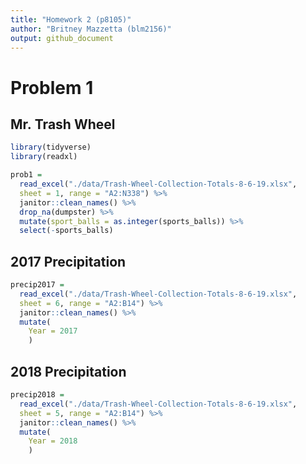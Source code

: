```yaml
---
title: "Homework 2 (p8105)"
author: "Britney Mazzetta (blm2156)"
output: github_document
---
```


# Problem 1

## Mr. Trash Wheel
```r
library(tidyverse)
library(readxl)

prob1 = 
  read_excel("./data/Trash-Wheel-Collection-Totals-8-6-19.xlsx", 
  sheet = 1, range = "A2:N338") %>%
  janitor::clean_names() %>%
  drop_na(dumpster) %>%
  mutate(sport_balls = as.integer(sports_balls)) %>%
  select(-sports_balls)

```

## 2017 Precipitation
```r
precip2017 = 
  read_excel("./data/Trash-Wheel-Collection-Totals-8-6-19.xlsx", 
  sheet = 6, range = "A2:B14") %>%
  janitor::clean_names() %>%
  mutate(
    Year = 2017
    )
```

## 2018 Precipitation
```r
precip2018 = 
  read_excel("./data/Trash-Wheel-Collection-Totals-8-6-19.xlsx", 
  sheet = 5, range = "A2:B14") %>%
  janitor::clean_names() %>%
  mutate(
    Year = 2018
    )
```

